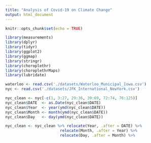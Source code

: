 ```yaml
---
title: "Analysis of Covid-19 on Climate Change"
output: html_document
---
```


```r
knitr::opts_chunk$set(echo = TRUE)

library(measurements)
library(dplyr)
library(tidyr)
library(ggplot2)
library(ggmap)
library(stringr)
library(choroplethr)
library(choroplethrMaps)
library(lubridate)

waterloo <- read.csv('./datasets/Waterloo_Municipal_Iowa.csv')
nyc <- read.csv('./datasets/JFK_International_NewYork.csv')
```

```r
nyc_clean <- nyc[-c(1, 3:27, 29:36, 39:69, 72:74, 76:125)]
nyc_clean$DATE  <- as.Date(nyc_clean$DATE)
nyc_clean$Year  <- year(ymd(nyc_clean$DATE))
nyc_clean$Month <- month(ymd(nyc_clean$DATE))
nyc_clean$Day   <- day(ymd(nyc_clean$DATE))

nyc_clean <- nyc_clean %>% relocate(Year, .after = DATE) %>% 
                        relocate(Month, .after = Year) %>% 
                        relocate(Day, .after = Month) %>%                                                         filter(!is.na(DailyAverageDryBulbTemperature))
```